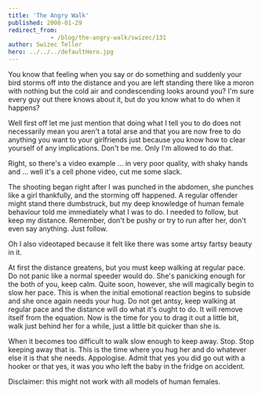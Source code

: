 ```yaml
---
title: 'The Angry Walk'
published: 2008-01-29
redirect_from: 
            - /blog/the-angry-walk/swizec/131
author: Swizec Teller
hero: ../../../defaultHero.jpg
---
```

You know that feeling when you say or do something and suddenly your bird storms off into the distance and you are left standing there like a moron with nothing but the cold air and condescending looks around you? I'm sure every guy out there knows about it, but do you know what to do when it happens?

Well first off let me just mention that doing what I tell you to do does not necessarily mean you aren't a total arse and that you are now free to do anything you want to your girlfriends just because you know how to clear yourself of any implications. Don't be me. Only I'm allowed to do that.

Right, so there's a video example ... in very poor quality, with shaky hands and ... well it's a cell phone video, cut me some slack.

The shooting began right after I was punched in the abdomen, she punches like a girl thankfully, and the storming off happened. A regular offender might stand there dumbstruck, but my deep knowledge of human female behaviour told me immediately what I was to do. I needed to follow, but keep my distance. Remember, don't be pushy or try to run after her, don't even say anything. Just follow.

Oh I also videotaped because it felt like there was some artsy fartsy beauty in it.

At first the distance greatens, but you must keep walking at regular pace. Do not panic like a normal speeder would do. She's panicking enough for the both of you, keep calm. Quite soon, however, she will magically begin to slow her pace. This is when the initial emotional reaction begins to subside and she once again needs your hug. Do not get antsy, keep walking at regular pace and the distance will do what it's ought to do. It will remove itself from the equation. Now is the time for you to drag it out a little bit, walk just behind her for a while, just a little bit quicker than she is.

When it becomes too difficult to walk slow enough to keep away. Stop. Stop keeping away that is. This is the time where you hug her and do whatever else it is that she needs. Appologise. Admit that yes you did go out with a hooker or that yes, it was you who left the baby in the fridge on accident.

Disclaimer: this might not work with all models of human females.